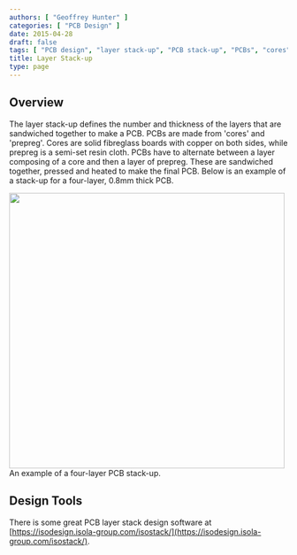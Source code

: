 ```yaml
---
authors: [ "Geoffrey Hunter" ]
categories: [ "PCB Design" ]
date: 2015-04-28
draft: false
tags: [ "PCB design", "layer stack-up", "PCB stack-up", "PCBs", "cores", "prepreg", "manufacturing" ]
title: Layer Stack-up
type: page
---
```



## Overview

The layer stack-up defines the number and thickness of the layers that are sandwiched together to make a PCB. PCBs are made from 'cores' and 'prepreg'. Cores are solid fibreglass boards with copper on both sides, while prepreg is a semi-set resin cloth. PCBs have to alternate between a layer composing of a core and then a layer of prepreg. These are sandwiched together, pressed and heated to make the final PCB. Below is an example of a stack-up for a four-layer, 0.8mm thick PCB.


<Image src={pcb_layer_stackup_example} width="498px">An example of a four-layer PCB stack-up.</Image>

## Design Tools

There is some great PCB layer stack design software at [https://isodesign.isola-group.com/isostack/](https://isodesign.isola-group.com/isostack/).
